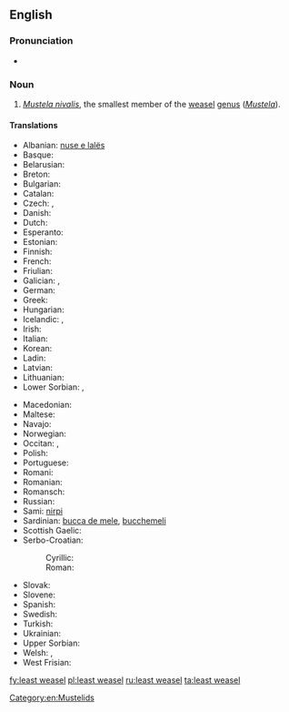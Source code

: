 ==English==

===Pronunciation===
* {{IPA|/ˈliːstˈwizəl/}}

===Noun===
{{wikipedia}}
{{en-noun|head=[[least]] [[weasel]]}}

# ''[[Mustela nivalis]]'', the smallest member of the [[weasel]] [[genus]] (''[[Mustela]]'').

====Translations====
{{trans-top|''Mustela nivalis''}}
* Albanian: [[nuse e lalës]]
* Basque: {{t+|eu|erbinude}}
* Belarusian: {{t-|be|ласка}}
* Breton: {{t-|br|kaerell}}
* Bulgarian: {{t+|bg|невестулка|tr=nevestulka}}
* Catalan: {{t-|ca|mostela|f}}
* Czech: {{t-|cs|lasice}}, {{t-|cs|kolčava}}
* Danish: {{t+|da|brud}}
* Dutch: {{t+|nl|wezel|m}}
* Esperanto: {{t-|eo|mustelo}}
* Estonian: {{t-|et|nirk}}
* Finnish: {{t+|fi|lumikko}}
* French: {{t+|fr|belette|f}}
* Friulian: {{tø|fur|bilite}}
* Galician: {{t+|gl|donicela|f}}, {{t-|gl|denociña|f}}
* German: {{t+|de|Wiesel|n}}
* Greek: {{t+|el|νυφίτσα|f|tr=nyfítsa|sc=Grek}}
* Hungarian: {{t+|hu|menyét}}
* Icelandic: {{t+|is|hreysiköttur}}, {{t-|is|vesla}}
* Irish: {{t-|ga|bláthnaid ghallda|f}}
* Italian: {{t+|it|donnola|f}}
* Korean: {{t-|ko|무산쇠족제비|tr=musansoejokjebi}}
* Ladin: {{tø|lld|belora}}
* Latvian: {{t-|lv|zebiekste}}
* Lithuanian: {{t-|lt|žebenkštis}}
* Lower Sorbian: {{t-|hsb|łasyca}}, {{t-|hsb|łasycka}}
{{trans-mid}}
* Macedonian: {{t-|mk|невестулка|tr=nevestulka}}
* Maltese: {{t-|mt|ballottra}}
* Navajo: {{tø|nv|dlǫ́ʼii yázhí}}
* Norwegian: {{t-|no|snømus}}
* Occitan: {{t+|oc|mostèla|f}}, {{t-|oc|polida|f}}
* Polish: {{t+|pl|łasica|f}}
* Portuguese: {{t+|pt|doninha|f}}
* Romani: {{tø|rom|boriori|f}}
* Romanian: {{t-|ro|nevăstuica}}
* Romansch: {{t-|rm|mustaila}}
* Russian: {{t+|ru|ласка|tr=laska|f}}
* Sami: [[nirpi]]
* Sardinian: [[bucca de mele]], [[bucchemeli]]
* Scottish Gaelic: {{t-|gd|neas bheag}}
* Serbo-Croatian:
*: Cyrillic: {{t-|sh|ласица|f}}
*: Roman: {{t-|sh|lasica}}
* Slovak: {{t-|sk|lasica}}
* Slovene: {{t+|sl|podlasica}}
* Spanish: {{t-|es|mostela|f}}
* Swedish: {{t-|sv|vessla}}
* Turkish: {{t+|tr|gelincik}}
* Ukrainian: {{t-|uk|ласиця|tr=lasycja}}
* Upper Sorbian: {{t-|hsb|kohlica}}
* Welsh: {{t-|cy|bronwen}}, {{t-|cy|gwenci}}
* West Frisian: {{t-|fy|wezeling}}
{{trans-bottom}}

[[Category:en:Mustelids]]

[[fy:least weasel]]
[[pl:least weasel]]
[[ru:least weasel]]
[[ta:least weasel]]